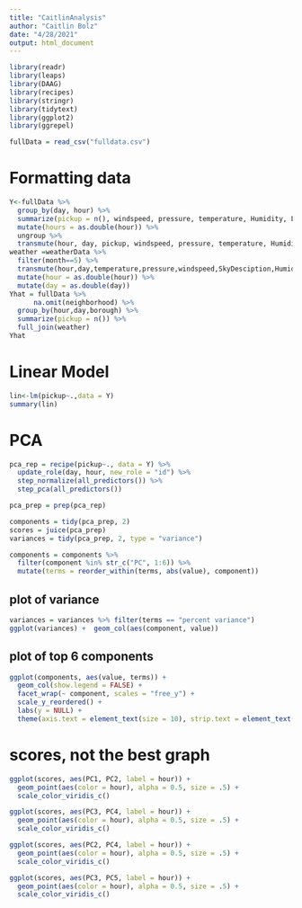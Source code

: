 ```yaml
---
title: "CaitlinAnalysis"
author: "Caitlin Bolz"
date: "4/28/2021"
output: html_document
---
```


```r
library(readr)
library(leaps)
library(DAAG)
library(recipes)
library(stringr)
library(tidytext)
library(ggplot2)
library(ggrepel)
```

```r
fullData = read_csv("fulldata.csv")
```

# Formatting data
```r
Y<-fullData %>% 
  group_by(day, hour) %>% 
  summarize(pickup = n(), windspeed, pressure, temperature, Humidity, Lat, Lon, boroughCode) %>%
  mutate(hours = as.double(hour)) %>% 
  ungroup %>% 
  transmute(hour, day, pickup, windspeed, pressure, temperature, Humidity, Lat, Lon, boroughCode)
weather =weatherData %>% 
  filter(month==5) %>% 
  transmute(hour,day,temperature,pressure,windspeed,SkyDesciption,Humidity) %>% 
  mutate(hour = as.double(hour)) %>% 
  mutate(day = as.double(day))
Yhat = fullData %>% 
      na.omit(neighborhood) %>% 
  group_by(hour,day,borough) %>% 
  summarize(pickup = n()) %>% 
  full_join(weather)
Yhat
```

# Linear Model
```r
lin<-lm(pickup~.,data = Y)
summary(lin)
```

# PCA
```r
pca_rep = recipe(pickup~., data = Y) %>% 
  update_role(day, hour, new_role = "id") %>% 
  step_normalize(all_predictors()) %>% 
  step_pca(all_predictors())

pca_prep = prep(pca_rep)

components = tidy(pca_prep, 2)
scores = juice(pca_prep)
variances = tidy(pca_prep, 2, type = "variance")

components = components %>%
  filter(component %in% str_c("PC", 1:6)) %>% 
  mutate(terms = reorder_within(terms, abs(value), component))
```

## plot of variance
```r
variances = variances %>% filter(terms == "percent variance")
ggplot(variances) +  geom_col(aes(component, value))
```

## plot of top 6 components
```r
ggplot(components, aes(value, terms)) +
  geom_col(show.legend = FALSE) +
  facet_wrap(~ component, scales = "free_y") +
  scale_y_reordered() +
  labs(y = NULL) +
  theme(axis.text = element_text(size = 10), strip.text = element_text(size = 10))
```

# scores, not the best graph
```r
ggplot(scores, aes(PC1, PC2, label = hour)) +
  geom_point(aes(color = hour), alpha = 0.5, size = .5) +
  scale_color_viridis_c()
```

```r
ggplot(scores, aes(PC3, PC4, label = hour)) +
  geom_point(aes(color = hour), alpha = 0.5, size = .5) +
  scale_color_viridis_c()
```

```r
ggplot(scores, aes(PC2, PC4, label = hour)) +
  geom_point(aes(color = hour), alpha = 0.5, size = .5) +
  scale_color_viridis_c()
```

```r
ggplot(scores, aes(PC3, PC5, label = hour)) +
  geom_point(aes(color = hour), alpha = 0.5, size = .5) +
  scale_color_viridis_c()
```
